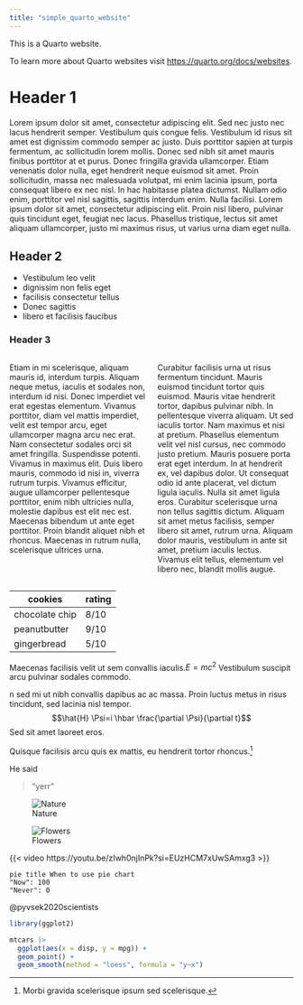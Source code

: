```yaml
---
title: "simple_quarto_website"
---
```


This is a Quarto website.

To learn more about Quarto websites visit <https://quarto.org/docs/websites>.

# Header 1
Lorem ipsum dolor sit amet, consectetur adipiscing elit. Sed nec justo nec lacus hendrerit semper. Vestibulum quis congue felis. Vestibulum id risus sit amet est dignissim commodo semper ac justo. Duis porttitor sapien at turpis fermentum, ac sollicitudin lorem mollis. Donec sed nibh sit amet mauris finibus porttitor at et purus. Donec fringilla gravida ullamcorper. Etiam venenatis dolor nulla, eget hendrerit neque euismod sit amet. Proin sollicitudin, massa nec malesuada volutpat, mi enim lacinia ipsum, porta consequat libero ex nec nisl. In hac habitasse platea dictumst. Nullam odio enim, porttitor vel nisl sagittis, sagittis interdum enim. Nulla facilisi. Lorem ipsum dolor sit amet, consectetur adipiscing elit. Proin nisl libero, pulvinar quis tincidunt eget, feugiat nec lacus. Phasellus tristique, lectus sit amet aliquam ullamcorper, justo mi maximus risus, ut varius urna diam eget nulla.

## Header 2
* Vestibulum leo velit
* dignissim non felis eget
* facilisis consectetur tellus
* Donec sagittis
* libero et facilisis faucibus

### Header 3

::: {.columns}
:::{.column width="50%"}
Etiam in mi scelerisque, aliquam mauris id, interdum turpis. Aliquam neque metus, iaculis et sodales non, interdum id nisi. Donec imperdiet vel erat egestas elementum. Vivamus porttitor, diam vel mattis imperdiet, velit est tempor arcu, eget ullamcorper magna arcu nec erat. Nam consectetur sodales orci sit amet fringilla. Suspendisse potenti. Vivamus in maximus elit. Duis libero mauris, commodo id nisi in, viverra rutrum turpis. Vivamus efficitur, augue ullamcorper pellentesque porttitor, enim nibh ultricies nulla, molestie dapibus est elit nec est. Maecenas bibendum ut ante eget porttitor. Proin blandit aliquet nibh et rhoncus. Maecenas in rutrum nulla, scelerisque ultrices urna.
:::
:::{.column width="50%"}
Curabitur facilisis urna ut risus fermentum tincidunt. Mauris euismod tincidunt tortor quis euismod. Mauris vitae hendrerit tortor, dapibus pulvinar nibh. In pellentesque viverra aliquam. Ut sed iaculis tortor. Nam maximus et nisi at pretium. Phasellus elementum velit vel nisl cursus, nec commodo justo pretium. Mauris posuere porta erat eget interdum. In at hendrerit ex, vel dapibus dolor. Ut consequat odio id ante placerat, vel dictum ligula iaculis. Nulla sit amet ligula eros. Curabitur scelerisque urna non tellus sagittis dictum. Aliquam sit amet metus facilisis, semper libero sit amet, rutrum urna. Aliquam dolor mauris, vestibulum in ante sit amet, pretium iaculis lectus. Vivamus elit tellus, elementum vel libero nec, blandit mollis augue.
:::
:::

| cookies  | rating  |
|--------|--------|
| chocolate chip  | 8/10   |
| peanutbutter   | 9/10   |
| gingerbread | 5/10   |

Maecenas facilisis velit ut sem convallis iaculis.$E=m c^2$ Vestibulum suscipit arcu pulvinar sodales commodo.

n sed mi ut nibh convallis dapibus ac ac massa. Proin luctus metus in risus tincidunt, sed lacinia nisl tempor. 
$$\hat{H} \Psi=i \hbar \frac{\partial \Psi}{\partial t}$$
Sed sit amet laoreet eros.

Quisque facilisis arcu quis ex mattis, eu hendrerit tortor rhoncus.[^1]

[^1]: Morbi gravida scelerisque ipsum sed scelerisque. 

He said

> "yerr"

![Nature](./images/nature.jpg)

![Flowers](./images/flowers.jpg)

{{< video https://youtu.be/zIwh0njInPk?si=EUzHCM7xUwSAmxg3 >}}

```mermaid
pie title When to use pie chart
"Now": 100
"Never": 0
```

@pyvsek2020scientists

```r

library(ggplot2)

mtcars |> 
  ggplot(aes(x = disp, y = mpg)) +
  geom_point() +
  geom_smooth(method = "loess", formula = "y~x")
```